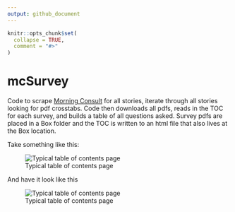 ```yaml
---
output: github_document
---
```


<!-- README.md is generated from README.Rmd. Please edit that file -->

```r
knitr::opts_chunk$set(
  collapse = TRUE,
  comment = "#>"
)
```

# mcSurvey

Code to scrape [Morning Consult](www.morningconsult.com) for all stories, iterate through all stories looking for pdf crosstabs. Code then downloads all pdfs, reads in the TOC for each survey, and builds a table of all questions asked. Survey pdfs are placed in a Box folder and the TOC is written to an html file that also lives at the Box location.

Take something like this:

![Typical table of contents page](img/mcimg.png)

And have it look like this

![Typical table of contents page](img/mcimg2.png)
